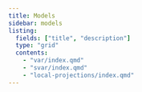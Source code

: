 ```yaml
---
title: Models
sidebar: models
listing: 
  fields: ["title", "description"]
  type: "grid"
  contents: 
    - "var/index.qmd"
    - "svar/index.qmd"
    - "local-projections/index.qmd"
---
```


